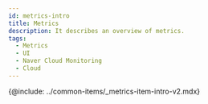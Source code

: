 ```yaml
---
id: metrics-intro
title: Metrics
description: It describes an overview of metrics.
tags:
  - Metrics
  - UI
  - Naver Cloud Monitoring
  - Cloud
---
```



<!--

:::tip

* 네임스페이스는 와탭 메트릭스 **카테고리**로 수집됩니다. 표기 형식은 Naver Cloud 네임스페이스를 **소문자**로 변경 후 '/'를 '**_**'로 변경합니다.
  > 예, ***ncloud_*** 
* 지표는 와탭 **메트릭스**로 수집됩니다. 표기 형식은 'NaverCloudMetric.Stat' 입니다.
* 수집되는 Naver Cloud 지표는 [다음 문서](https://api.ncloud-docs.com/docs/management-cloudinsight-productinfo)를 참조하세요.

:::

-->

{@include: ../common-items/_metrics-item-intro-v2.mdx}
